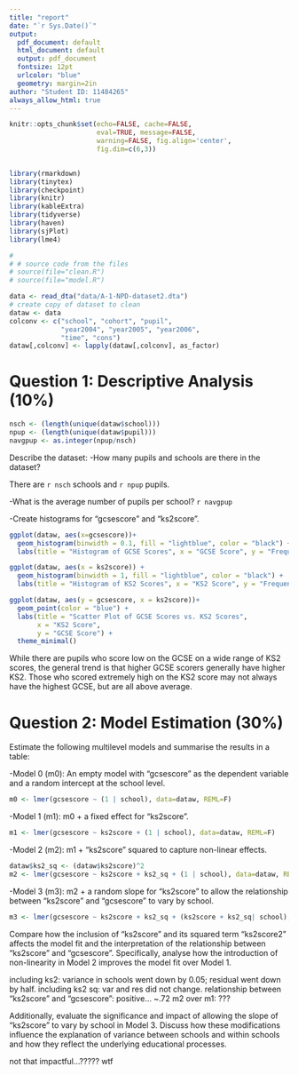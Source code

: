 ```yaml
---
title: "report"
date: "`r Sys.Date()`"
output:
  pdf_document: default
  html_document: default
  output: pdf_document
  fontsize: 12pt
  urlcolor: "blue"
  geometry: margin=2in
author: "Student ID: 11484265"
always_allow_html: true
---
```



```r

knitr::opts_chunk$set(echo=FALSE, cache=FALSE, 
                      eval=TRUE, message=FALSE, 
                      warning=FALSE, fig.align='center',
                      fig.dim=c(6,3))
                      

library(rmarkdown)
library(tinytex)
library(checkpoint)
library(knitr)
library(kableExtra)
library(tidyverse)
library(haven)
library(sjPlot)
library(lme4)

# 
# # source code from the files
# source(file="clean.R")
# source(file="model.R")
```

\newpage

<!-- ```{=latex} -->
<!-- \setcounter{tocdepth}{3} -->
<!-- \tableofcontents -->
<!-- ``` -->

\pagenumbering{arabic}


```r
data <- read_dta("data/A-1-NPD-dataset2.dta")
# create copy of dataset to clean
dataw <- data
colconv <- c("school", "cohort", "pupil",
             "year2004", "year2005", "year2006",
             "time", "cons") 
dataw[,colconv] <- lapply(dataw[,colconv], as_factor) 
```


# Question 1: Descriptive Analysis (10%)

```r
nsch <- (length(unique(dataw$school)))
npup <- (length(unique(dataw$pupil)))
navgpup <- as.integer(npup/nsch)

```


Describe the dataset:
-How many pupils and schools are there in the dataset?

There are `r nsch` schools and `r npup` pupils.


-What is the average number of pupils per school? 
`r navgpup`

-Create histograms for “gcsescore” and “ks2score”. 
```r
ggplot(dataw, aes(x=gcsescore))+
  geom_histogram(binwidth = 0.1, fill = "lightblue", color = "black") +
  labs(title = "Histogram of GCSE Scores", x = "GCSE Score", y = "Frequency")


```

```r

ggplot(dataw, aes(x = ks2score)) +
  geom_histogram(binwidth = 1, fill = "lightblue", color = "black") +
  labs(title = "Histogram of KS2 Scores", x = "KS2 Score", y = "Frequency")
```


```r
ggplot(dataw, aes(y = gcsescore, x = ks2score))+
  geom_point(color = "blue") +
  labs(title = "Scatter Plot of GCSE Scores vs. KS2 Scores",
       x = "KS2 Score",
       y = "GCSE Score") +
  theme_minimal()
```

While there are pupils who score low on the GCSE on a wide range of KS2 scores, the general trend is that higher GCSE scorers generally have higher KS2. Those who scored extremely high on the KS2 score may not always have the highest GCSE, but are all above average.

# Question 2: Model Estimation (30%)

Estimate the following multilevel models and summarise the results in a table:

-Model 0 (m0): An empty model with “gcsescore” as the dependent variable and a random intercept at the school level.

```r
m0 <- lmer(gcsescore ~ (1 | school), data=dataw, REML=F)
```


-Model 1 (m1): m0 + a fixed effect for “ks2score”. 

```r
m1 <- lmer(gcsescore ~ ks2score + (1 | school), data=dataw, REML=F)
```


-Model 2 (m2): m1 + “ks2score” squared to capture non-linear effects. 

```r
dataw$ks2_sq <- (dataw$ks2score)^2
m2 <- lmer(gcsescore ~ ks2score + ks2_sq + (1 | school), data=dataw, REML=F)
```


-Model 3 (m3): m2 + a random slope for “ks2score” to allow the relationship between “ks2score” and “gcsescore” to vary by school.

```r
m3 <- lmer(gcsescore ~ ks2score + ks2_sq + (ks2score + ks2_sq| school), data=dataw, REML=F)

```
<!--plot_model(m1, ,type="pred", -->
<!--             terms=c("ks2score","school"), -->
<!--             pred.type="re", ci.lvl = NA) -->


Compare how the inclusion of “ks2score” and its squared term “ks2score2” affects the model fit and the interpretation of the relationship between “ks2score” and “gcsescore”. Specifically, analyse how the introduction of non-linearity in Model 2 improves the model fit over Model 1. 

including ks2: variance in schools went down by 0.05; residual went down by half.
including ks2 sq: var and res did not change.
relationship between “ks2score” and “gcsescore”: positive... ~.72
m2 over m1: ???



Additionally, evaluate the significance and impact of allowing the slope of “ks2score” to vary by school in Model 3. Discuss how these modifications influence the explanation of variance between schools and within schools and how they reflect the underlying educational processes.

not that impactful...????? wtf

